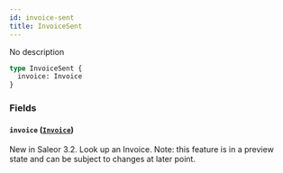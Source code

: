 ```yaml
---
id: invoice-sent
title: InvoiceSent
---
```


No description

```graphql
type InvoiceSent {
  invoice: Invoice
}
```

### Fields

#### `invoice` ([`Invoice`](../../../developer/api-reference/objects/invoice))

New in Saleor 3.2. Look up an Invoice. Note: this feature is in a preview state and can be subject to changes at later point.
